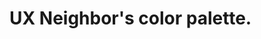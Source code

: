 
# UX Neighbor's color palette.
<Meta title="Branding/Colors" />

<ColorPalette>
    <ColorItem
        title="theme.color.primary"
        subtitle="Color shades of Primary"
        colors={{
            Primary000: '#eeeffc',
            Primary100: '#dddef9',
            Primary200: '#babdf2',
            Primary300: '#989cec',
            Primary400: '#757be5',
            Primary500: '#535adf',
            Primary600: '#4248b2',
            Primary700: '#323686',
            Primary800: '#2a2d70',
            Primary900: '#191b43',
        }}
    />
    <ColorItem
        title="theme.color.gray"
        subtitle="Color shades of Gray"
        colors={{
            Gray000: '#f8fafc',
            Gray100: '#f1f5f9',
            Gray200: '#e2e8f0',
            Gray300: '#cbd5e1',
            Gray400: '#94a3b8',
            Gray500: '#64748b',
            Gray600: '#475569',
            Gray700: '#334155',
            Gray800: '#1e293b',
            Gray900: '#0f172a',
        }}
    />
    <ColorItem
        title="theme.color.yellow"
        subtitle="Color shades of Yellow"
        colors={{
            Yellow000: '#fff7ed',
            Yellow100: '#ffedd5',
            Yellow200: '#fed7aa',
            Yellow300: '#fdba74',
            Yellow400: '#fb923c',
            Yellow500: '#f97316',
            Yellow600: '#ea580c',
            Yellow700: '#c2410c',
            Yellow800: '#9a3412',
            Yellow900: '#7c2d12',
        }}
    />
    <ColorItem
        title="theme.color.red"
        subtitle="Color shades of Red"
        colors={{
            Red000: '#fef2f2',
            Red100: '#fee2e2',
            Red200: '#fecaca',
            Red300: '#fca5a5',
            Red400: '#f87171',
            Red500: '#ef4444',
            Red600: '#dc2626',
            Red700: '#b91c1c',
            Red800: '#991b1b',
            Red900: '#7f1d1d',
        }}
    />
</ColorPalette>